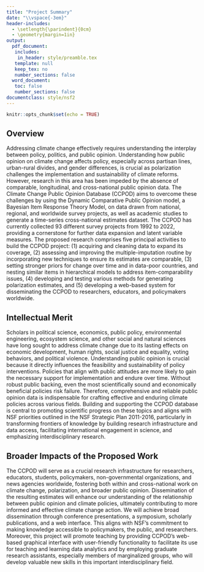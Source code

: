 ```yaml
---
title: "Project Summary"
date: "\\vspace{-3em}"
header-includes:
  - \setlength{\parindent}{0cm}
  - \geometry{margin=1in}
output: 
  pdf_document:
   includes:
    in_header: style/preamble.tex
   template: null
   keep_tex: no
   number_sections: false
  word_document:
   toc: false
   number_sections: false
documentclass: style/nsf2
---
```


```r
knitr::opts_chunk$set(echo = TRUE)
```

## Overview

Addressing climate change effectively requires understanding the interplay between policy, politics, and public opinion.
Understanding how public opinion on climate change affects policy, especially across partisan lines, urban-rural divides, and gender differences, is crucial as polarization challenges the implementation and sustainability of climate reforms.
However, research in this area has been impeded by the absence of comparable, longitudinal, and cross-national public opinion data.
The Climate Change Public Opinion Database (CCPOD) aims to overcome these challenges by using the Dynamic Comparative Public Opinion model, a Bayesian Item Response Theory Model, on data drawn from national, regional, and worldwide survey projects, as well as academic studies to generate a time-series cross-national estimates dataset.
The CCPOD has currently collected 93 different survey projects from 1992 to 2022, providing a cornerstone for further data expansion and latent variable measures.
The proposed research comprises five principal activities to build the CCPOD project: (1) acquiring and cleaning data to expand its coverage, (2) assessing and improving the multiple-imputation routine by incorporating new techniques to ensure its estimates are comparable, (3) setting stronger priors for change over time and in data-poor countries, and nesting similar items in hierarchical models to address item-comparability issues, (4) developing and testing various methods for generating polarization estimates, and (5) developing a web-based system for disseminating the CCPOD to researchers, educators, and policymakers worldwide.

## Intellectual Merit

Scholars in political science, economics, public policy, environmental engineering, ecosystem science, and other social and natural sciences have long sought to address climate change due to its lasting effects on economic development, human rights, social justice and equality, voting behaviors, and political violence.
Understanding public opinion is crucial because it directly influences the feasibility and sustainability of policy interventions.
Policies that align with public attitudes are more likely to gain the necessary support for implementation and endure over time.
Without robust public backing, even the most scientifically sound and economically beneficial policies risk failure.
Therefore, comprehensive and reliable public opinion data is indispensable for crafting effective and enduring climate policies across various fields.
Building and supporting the CCPOD database is central to promoting scientific progress on these topics and aligns with NSF priorities outlined in the NSF Strategic Plan 2011-2016, particularly in transforming frontiers of knowledge by building research infrastructure and data access, facilitating international engagement in science, and emphasizing interdisciplinary research.


## Broader Impacts of the Proposed Work

The CCPOD will serve as a crucial research infrastructure for researchers, educators, students, policymakers, non-governmental organizations, and news agencies worldwide, fostering both within and cross-national work on climate change, polarization, and broader public opinion.
Dissemination of the resulting estimates will enhance our understanding of the relationship between public opinion and climate policies, ultimately contributing to more informed and effective climate change action.
We will achieve broad dissemination through conference presentations, a symposium, scholarly publications, and a web interface.
This aligns with NSF’s commitment to making knowledge accessible to policymakers, the public, and researchers.
Moreover, this project will promote teaching by providing CCPOD's web-based graphical interface with user-friendly functionality to facilitate its use for teaching and learning data analytics and by employing graduate research assistants, especially members of marginalized groups, who will develop valuable new skills in this important interdisciplinary field.